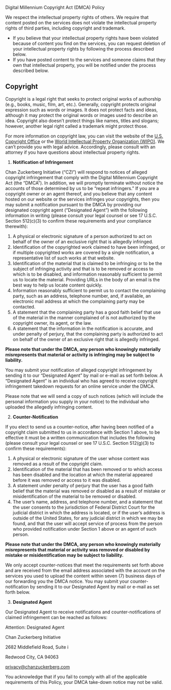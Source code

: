 <PageTitle lastModified="April X, 2025">Digital Millennium Copyright Act (DMCA) Policy</PageTitle>

<Body>
We respect the intellectual property rights of others. We require that content posted on the services does not violate the intellectual property rights of third parties, including copyright and trademark.

* If you believe that your intellectual property rights have been violated because of content you find on the services, you can request deletion of your intellectual property rights by following the process described below.
* If you have posted content to the services and someone claims that they own that intellectual property, you will be notified under the process described below.

## **Copyright**

Copyright is a legal right that seeks to protect original works of authorship (e.g., books, music, film, art, etc.).  Generally, copyright protects original expression such as words or images. It does not protect facts and ideas, although it may protect the original words or images used to describe an idea. Copyright also doesn’t protect things like names, titles and slogans; however, another legal right called a trademark might protect those.

For more information on copyright law, you can visit the website of the [U.S. Copyright Office](https://www.copyright.gov/) or the [World Intellectual Property Organization (WIPO)](http://www.wipo.int/portal/en/index.html). We can’t provide you with legal advice. Accordingly, please consult with an attorney if you have questions about intellectual property rights.

1. **Notification of Infringement**

Chan Zuckerberg Initiative (“CZI”) will respond to notices of alleged copyright infringement that comply with the Digital Millennium Copyright Act (the “DMCA”). In addition, we will promptly terminate without notice the accounts of those determined by us to be “repeat infringers.” If you are a copyright owner or an agent thereof, and you believe that any content hosted on our website or the services infringes your copyrights, then you may submit a notification pursuant to the DMCA by providing our designated copyright agent (“Designated Agent”) with the following information in writing (please consult your legal counsel or see 17 U.S.C. Section 512(c)(3) to confirm these requirements and your compliance therewith):

1. A physical or electronic signature of a person authorized to act on behalf of the owner of an exclusive right that is allegedly infringed.
2. Identification of the copyrighted work claimed to have been infringed, or if multiple copyrighted works are covered by a single notification, a representative list of such works at that website.
3. Identification of the material that is claimed to be infringing or to be the subject of infringing activity and that is to be removed or access to which is to be disabled, and information reasonably sufficient to permit us to locate the material. Providing URLs in the body of an email is the best way to help us locate content quickly.
4. Information reasonably sufficient to permit us to contact the complaining party, such as an address, telephone number, and, if available, an electronic mail address at which the complaining party may be contacted.
5. A statement that the complaining party has a good faith belief that use of the material in the manner complained of is not authorized by the copyright owner, its agent, or the law.
6. A statement that the information in the notification is accurate, and under penalty of perjury, that the complaining party is authorized to act on behalf of the owner of an exclusive right that is allegedly infringed.

**Please note that under the DMCA, any person who knowingly materially misrepresents that material or activity is infringing may be subject to liability.**

You may submit your notification of alleged copyright infringement by sending it to our “Designated Agent” by mail or e-mail as set forth below.  A “Designated Agent” is an individual who has agreed to receive copyright infringement takedown requests for an online service under the DMCA.

Please note that we will send a copy of such notices (which will include the personal information you supply in your notice) to the individual who uploaded the allegedly infringing content.

2. **Counter-Notification**

If you elect to send us a counter-notice, after having been notified of a copyright claim submitted to us in accordance with Section 1 above, to be effective it must be a written communication that includes the following (please consult your legal counsel or see 17 U.S.C. Section 512(g)(3) to confirm these requirements):

1. A physical or electronic signature of the user whose content was removed as a result of the copyright claim.
2. Identification of the material that has been removed or to which access has been disabled and the location at which the material appeared before it was removed or access to it was disabled.
3. A statement under penalty of perjury that the user has a good faith belief that the material was removed or disabled as a result of mistake or misidentification of the material to be removed or disabled.
4. The user’s name, address, and telephone number, and a statement that the user consents to the jurisdiction of Federal District Court for the judicial district in which the address is located, or if the user’s address is outside of the United States, for any judicial district in which we may be found, and that the user will accept service of process from the person who provided notification under Section 1 above or an agent of such person.

**Please note that under the DMCA, any person who knowingly materially misrepresents that material or activity was removed or disabled by mistake or misidentification may be subject to liability.**

We only accept counter-notices that meet the requirements set forth above and are received from the email address associated with the account on the services you used to upload the content within seven (7) business days of our forwarding you the DMCA notice. You may submit your counter-notification by sending it to our Designated Agent by mail or e-mail as set forth below.

3. **Designated Agent**

Our Designated Agent to receive notifications and counter-notifications of claimed infringement can be reached as follows:

Attention: Designated Agent

Chan Zuckerberg Initiative

2682 Middlefield Road, Suite i

Redwood City, CA 94063

privacy@chanzuckerberg.com

You acknowledge that if you fail to comply with all of the applicable requirements of this Policy, your DMCA take-down notice may not be valid.
</Body>
